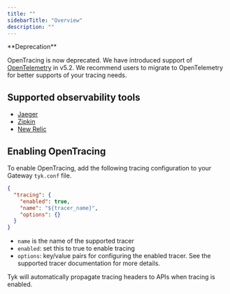 ```yaml
---
title: ""
sidebarTitle: "Overview"
description: ""
---
```



<Warning>
**Deprecation**

OpenTracing is now deprecated. We have introduced support of [OpenTelemetry](/product-stack/tyk-gateway/advanced-configurations/distributed-tracing/open-telemetry/open-telemetry-overview) in v5.2. We recommend users to migrate to OpenTelemetry for better supports of your tracing needs.
</Warning>


## Supported observability tools
- [Jaeger](/product-stack/tyk-gateway/advanced-configurations/distributed-tracing/open-tracing/jaeger)
- [Zipkin](/product-stack/tyk-gateway/advanced-configurations/distributed-tracing/open-tracing/zipkin)
- [New Relic](/product-stack/tyk-gateway/advanced-configurations/distributed-tracing/open-tracing/newrelic)

## Enabling OpenTracing
To enable OpenTracing, add the following tracing configuration to your Gateway `tyk.conf` file.

```.json
{
  "tracing": {
    "enabled": true,
    "name": "${tracer_name}",
    "options": {}
  }
}
```

- `name` is the name of the supported tracer
- `enabled`: set this to true to enable tracing
- `options`: key/value pairs for configuring the enabled tracer. See the
 supported tracer documentation for more details.

Tyk will automatically propagate tracing headers to APIs  when tracing is enabled.

